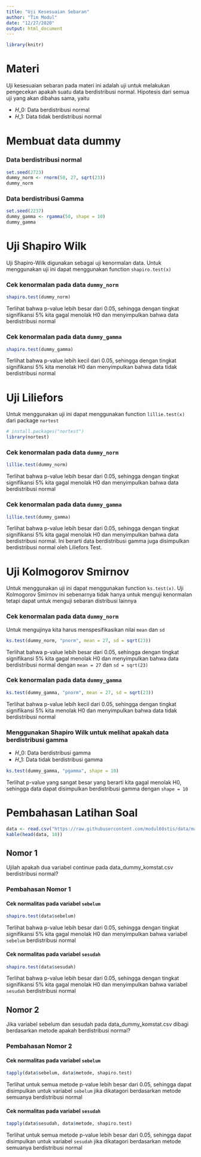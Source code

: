 ```yaml
---
title: "Uji Kesesuaian Sebaran"
author: "Tim Modul"
date: "12/27/2020"
output: html_document
---
```


```r
library(knitr)
```


# Materi
Uji kesesuaian sebaran pada materi ini adalah uji untuk melakukan pengecekan apakah suatu data berdistribusi normal. Hipotesis dari semua uji yang akan dibahas sama, yaitu

- 𝐻_0: Data berdistribusi normal
- 𝐻_1: Data tidak berdistribusi normal

# Membuat data dummy

### Data berdistribusi normal
```r
set.seed(2723)
dummy_norm <- rnorm(50, 27, sqrt(23))
dummy_norm
```

### Data berdistribusi Gamma
```r
set.seed(2237)
dummy_gamma <- rgamma(50, shape = 10)
dummy_gamma
```


# Uji Shapiro Wilk
Uji Shapiro-Wilk digunakan sebagai uji kenormalan data. Untuk menggunakan uji ini dapat menggunakan function `shapiro.test(x)`

### Cek kenormalan pada data `dummy_norm`
```r
shapiro.test(dummy_norm)
```

Terlihat bahwa p-value lebih besar dari 0.05, sehingga dengan tingkat signifikansi 5% kita gagal menolak H0 dan menyimpulkan bahwa data berdistribusi normal

### Cek kenormalan pada data `dummy_gamma`
```r
shapiro.test(dummy_gamma)
```
Terlihat bahwa p-value lebih kecil dari 0.05, sehingga dengan tingkat signifikansi 5% kita menolak H0 dan menyimpulkan bahwa data tidak berdistribusi normal

# Uji Liliefors
Untuk menggunakan uji ini dapat menggunakan function `lillie.test(x)` dari package `nortest`

```r
# install.packages("nortest")
library(nortest)
```

### Cek kenormalan pada data `dummy_norm`
```r
lillie.test(dummy_norm)
```

Terlihat bahwa p-value lebih besar dari 0.05, sehingga dengan tingkat signifikansi 5% kita gagal menolak H0 dan menyimpulkan bahwa data berdistribusi normal

### Cek kenormalan pada data `dummy_gamma`
```r
lillie.test(dummy_gamma)
```
Terlihat bahwa p-value lebih besar dari 0.05, sehingga dengan tingkat signifikansi 5% kita gagal menolak H0 dan menyimpulkan bahwa data berdistribusi normal. Ini berarti data berdistribusi gamma juga disimpulkan berdistribusi normal oleh Liliefors Test.


# Uji Kolmogorov Smirnov
Untuk menggunakan uji ini dapat menggunakan function `ks.test(x)`. Uji Kolmogorov Smirnov ini sebenarnya tidak hanya untuk menguji kenormalan tetapi dapat untuk menguji sebaran distribusi lainnya

### Cek kenormalan pada data `dummy_norm`
Untuk mengujinya kita harus menspesifikasikan nilai `mean` dan `sd`
```r
ks.test(dummy_norm, "pnorm", mean = 27, sd = sqrt(23))
```

Terlihat bahwa p-value lebih besar dari 0.05, sehingga dengan tingkat signifikansi 5% kita gagal menolak H0 dan menyimpulkan bahwa data berdistribusi normal dengan `mean = 27` dan `sd = sqrt(23)`

### Cek kenormalan pada data `dummy_gamma`
```r
ks.test(dummy_gamma, "pnorm", mean = 27, sd = sqrt(23))
```

Terlihat bahwa p-value lebih kecil dari 0.05, sehingga dengan tingkat signifikansi 5% kita menolak H0 dan menyimpulkan bahwa data tidak berdistribusi normal

### Menggunakan Shapiro Wilk untuk melihat apakah data berdistribusi gamma

- 𝐻_0: Data berdistribusi gamma
- 𝐻_1: Data tidak berdistribusi gamma

```r
ks.test(dummy_gamma, "pgamma", shape = 10)
```
Terlihat p-value yang sangat besar yang berarti kita gagal menolak H0, sehingga data dapat disimpulkan berdistribusi gamma dengan `shape = 10`


# Pembahasan Latihan Soal

```r
data <- read.csv("https://raw.githubusercontent.com/modul60stis/data/main/data_dummy_komstat.csv")
kable(head(data, 10))
```

## Nomor 1
Ujilah apakah dua variabel continue pada data_dummy_komstat.csv berdistribusi normal?

### Pembahasan Nomor 1

#### Cek normalitas pada variabel `sebelum`
```r
shapiro.test(data$sebelum)
```
Terlihat bahwa p-value lebih besar dari 0.05, sehingga dengan tingkat signifikansi 5% kita gagal menolak H0 dan menyimpulkan bahwa variabel `sebelum`  berdistribusi normal

#### Cek normalitas pada variabel `sesudah`
```r
shapiro.test(data$sesudah)
```
Terlihat bahwa p-value lebih besar dari 0.05, sehingga dengan tingkat signifikansi 5% kita gagal menolak H0 dan menyimpulkan bahwa variabel `sesudah`  berdistribusi normal

## Nomor 2
Jika variabel sebelum dan sesudah pada data_dummy_komstat.csv dibagi berdasarkan metode apakah berdistribusi normal?

### Pembahasan Nomor 2

#### Cek normalitas pada variabel `sebelum`
```r
tapply(data$sebelum, data$metode, shapiro.test)
```

Terlihat untuk semua metode p-value lebih besar dari 0.05, sehingga dapat disimpulkan untuk variabel `sebelum` jika dikatagori berdasarkan metode semuanya berdistribusi normal

#### Cek normalitas pada variabel `sesudah`
```r
tapply(data$sesudah, data$metode, shapiro.test)
```

Terlihat untuk semua metode p-value lebih besar dari 0.05, sehingga dapat disimpulkan untuk variabel `sesudah` jika dikatagori berdasarkan metode semuanya berdistribusi normal


